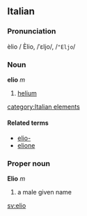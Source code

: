 ==Italian==
===Pronunciation===
èlio / Èlio, /ˈɛljo/, /<tt>"Eljo</tt>/
===Noun===
'''elio''' ''m''

# [[helium]]
[[category:Italian elements]]

====Related terms====
*[[elio-]]
*[[elione]]

===Proper noun===
'''Elio''' ''m''

# a male given name

[[sv:elio]]